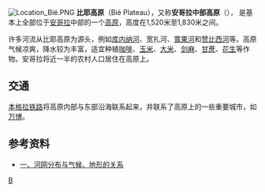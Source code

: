 [[Image:Location_Bié.PNG|right]]
'''比耶高原'''（Bié Plateau），又称'''安哥拉中部高原'''（{{lang-pt|Planalto Central de Angola}}）， 是基本上全部位于[[安哥拉|安哥拉]]中部的一个[[高原|高原]]，高度在1,520米至1,830米之间。

许多河流从比耶高原为源头，例如[[库内纳河|库内纳河]]、宽扎河、[[寬果河|寬果河]]和[[赞比西河|赞比西河]]等。高原气候凉爽，降水较为丰富，适宜种植[[咖啡|咖啡]]、[[玉米|玉米]]、[[大米|大米]]、[[剑麻|剑麻]]、[[甘蔗|甘蔗]]、[[花生|花生]]等作物。安哥拉将近一半的农村人口居住在高原上。

==交通==
[[本格拉铁路|本格拉铁路]]将高原内部与东部沿海联系起来，并联系了高原上的一些重要城市，如[[万博|万博]]。

==参考资料==
*[https://web.archive.org/web/20110528061028/http://mkd.lyge.cn/a125/086/064.htm 一、河网分布与气候、地形的关系]
{{Portal|安哥拉|Flag of Angola.svg}}
[[Category:安哥拉地理|B]]

{{Angola-stub}}
{{DEFAULTSORT:Bie Plateau}}